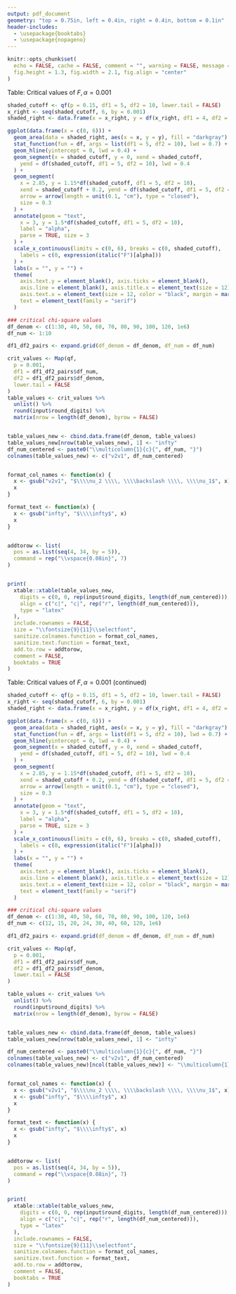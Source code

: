 ```yaml
---
output: pdf_document
geometry: "top = 0.75in, left = 0.4in, right = 0.4in, bottom = 0.1in"
header-includes: 
  - \usepackage{booktabs}
  - \usepackage{nopageno}
---
```


```r
knitr::opts_chunk$set(
  echo = FALSE, cache = FALSE, comment = "", warning = FALSE, message = FALSE,
  fig.height = 1.3, fig.width = 2.1, fig.align = "center"
)
```


\large Table: Critical values of $F, \, \alpha = 0.001$
\vspace{0.2in}


```r
shaded_cutoff <- qf(p = 0.15, df1 = 5, df2 = 10, lower.tail = FALSE)
x_right <- seq(shaded_cutoff, 6, by = 0.001)
shaded_right <- data.frame(x = x_right, y = df(x_right, df1 = 4, df2 = 4))

ggplot(data.frame(x = c(0, 6))) +
  geom_area(data = shaded_right, aes(x = x, y = y), fill = "darkgray") +
  stat_function(fun = df, args = list(df1 = 5, df2 = 10), lwd = 0.7) +
  geom_hline(yintercept = 0, lwd = 0.4) +
  geom_segment(x = shaded_cutoff, y = 0, xend = shaded_cutoff, 
    yend = df(shaded_cutoff, df1 = 5, df2 = 10), lwd = 0.4
  ) +
  geom_segment(
    x = 2.85, y = 1.15*df(shaded_cutoff, df1 = 5, df2 = 10), 
    xend = shaded_cutoff + 0.2, yend = df(shaded_cutoff, df1 = 5, df2 = 10)/4, 
    arrow = arrow(length = unit(0.1, "cm"), type = "closed"),
    size = 0.3
  ) +
  annotate(geom = "text",
    x = 3, y = 1.5*df(shaded_cutoff, df1 = 5, df2 = 10),
    label = "alpha",
    parse = TRUE, size = 3
  ) +
  scale_x_continuous(limits = c(0, 6), breaks = c(0, shaded_cutoff), 
    labels = c(0, expression(italic("F")[alpha]))
  ) +
  labs(x = "", y = "") +
  theme(
    axis.text.y = element_blank(), axis.ticks = element_blank(),
    axis.line = element_blank(), axis.title.x = element_text(size = 12),
    axis.text.x = element_text(size = 12, color = "black", margin = margin(t = -2)),
    text = element_text(family = "serif")
  )
```


\vspace{0.1in}

\begin{center}
$\nu_1 =$ numerator degrees of freedom \; and \; $\nu_2 =$ denominator degrees 
of freedom
\end{center}

\vspace{-0.1in}


```r
### critical chi-square values
df_denom <- c(1:30, 40, 50, 60, 70, 80, 90, 100, 120, 1e6)
df_num <- 1:10

df1_df2_pairs <- expand.grid(df_denom = df_denom, df_num = df_num)

crit_values <- Map(qf,
  p = 0.001,
  df1 = df1_df2_pairs$df_num,
  df2 = df1_df2_pairs$df_denom,
  lower.tail = FALSE
)
table_values <- crit_values %>%
  unlist() %>%
  round(input$round_digits) %>%
  matrix(nrow = length(df_denom), byrow = FALSE)


table_values_new <- cbind.data.frame(df_denom, table_values)
table_values_new[nrow(table_values_new), 1] <- "infty"
df_num_centered <- paste0("\\multicolumn{1}{c}{", df_num, "}")
colnames(table_values_new) <- c("v2v1", df_num_centered)


format_col_names <- function(x) {
  x <- gsub("v2v1", "$\\\\nu_2 \\\\, \\\\backslash \\\\, \\\\nu_1$", x)
  x
}

format_text <- function(x) {
  x <- gsub("infty", "$\\\\infty$", x)
  x
}


addtorow <- list(
  pos = as.list(seq(4, 34, by = 5)), 
  command = rep("\\vspace{0.08in}", 7)
)


print(
  xtable::xtable(table_values_new,
    digits = c(0, 0, rep(input$round_digits, length(df_num_centered))),
    align = c("c|", "c|", rep("r", length(df_num_centered))),
    type = "latex"
  ),
  include.rownames = FALSE,
  size = "\\fontsize{9}{11}\\selectfont",
  sanitize.colnames.function = format_col_names,
  sanitize.text.function = format_text,
  add.to.row = addtorow,
  comment = FALSE,
  booktabs = TRUE
)
```


\newpage

\large Table: Critical values of $F, \, \alpha = 0.001$ (continued)
\vspace{0.2in}


```r
shaded_cutoff <- qf(p = 0.15, df1 = 5, df2 = 10, lower.tail = FALSE)
x_right <- seq(shaded_cutoff, 6, by = 0.001)
shaded_right <- data.frame(x = x_right, y = df(x_right, df1 = 4, df2 = 4))

ggplot(data.frame(x = c(0, 6))) +
  geom_area(data = shaded_right, aes(x = x, y = y), fill = "darkgray") +
  stat_function(fun = df, args = list(df1 = 5, df2 = 10), lwd = 0.7) +
  geom_hline(yintercept = 0, lwd = 0.4) +
  geom_segment(x = shaded_cutoff, y = 0, xend = shaded_cutoff, 
    yend = df(shaded_cutoff, df1 = 5, df2 = 10), lwd = 0.4
  ) +
  geom_segment(
    x = 2.85, y = 1.15*df(shaded_cutoff, df1 = 5, df2 = 10), 
    xend = shaded_cutoff + 0.2, yend = df(shaded_cutoff, df1 = 5, df2 = 10)/4, 
    arrow = arrow(length = unit(0.1, "cm"), type = "closed"),
    size = 0.3
  ) +
  annotate(geom = "text",
    x = 3, y = 1.5*df(shaded_cutoff, df1 = 5, df2 = 10),
    label = "alpha",
    parse = TRUE, size = 3
  ) +
  scale_x_continuous(limits = c(0, 6), breaks = c(0, shaded_cutoff), 
    labels = c(0, expression(italic("F")[alpha]))
  ) +
  labs(x = "", y = "") +
  theme(
    axis.text.y = element_blank(), axis.ticks = element_blank(),
    axis.line = element_blank(), axis.title.x = element_text(size = 12),
    axis.text.x = element_text(size = 12, color = "black", margin = margin(t = -2)),
    text = element_text(family = "serif")
  )
```


\vspace{0.1in}

\begin{center}
$\nu_1 =$ numerator degrees of freedom \; and \; $\nu_2 =$ denominator degrees 
of freedom
\end{center}

\vspace{-0.1in}


```r
### critical chi-square values
df_denom <- c(1:30, 40, 50, 60, 70, 80, 90, 100, 120, 1e6)
df_num <- c(12, 15, 20, 24, 30, 40, 60, 120, 1e6)

df1_df2_pairs <- expand.grid(df_denom = df_denom, df_num = df_num)

crit_values <- Map(qf,
  p = 0.001,
  df1 = df1_df2_pairs$df_num,
  df2 = df1_df2_pairs$df_denom,
  lower.tail = FALSE
)

table_values <- crit_values %>%
  unlist() %>%
  round(input$round_digits) %>%
  matrix(nrow = length(df_denom), byrow = FALSE)


table_values_new <- cbind.data.frame(df_denom, table_values)
table_values_new[nrow(table_values_new), 1] <- "infty"

df_num_centered <- paste0("\\multicolumn{1}{c}{", df_num, "}")
colnames(table_values_new) <- c("v2v1", df_num_centered)
colnames(table_values_new)[ncol(table_values_new)] <- "\\multicolumn{1}{c}{infty}"


format_col_names <- function(x) {
  x <- gsub("v2v1", "$\\\\nu_2 \\\\, \\\\backslash \\\\, \\\\nu_1$", x)
  x <- gsub("infty", "$\\\\infty$", x)
  x
}

format_text <- function(x) {
  x <- gsub("infty", "$\\\\infty$", x)
  x
}


addtorow <- list(
  pos = as.list(seq(4, 34, by = 5)), 
  command = rep("\\vspace{0.08in}", 7)
)


print(
  xtable::xtable(table_values_new,
    digits = c(0, 0, rep(input$round_digits, length(df_num_centered))),
    align = c("c|", "c|", rep("r", length(df_num_centered))),
    type = "latex"
  ),
  include.rownames = FALSE,
  size = "\\fontsize{9}{11}\\selectfont",
  sanitize.colnames.function = format_col_names,
  sanitize.text.function = format_text,
  add.to.row = addtorow,
  comment = FALSE,
  booktabs = TRUE
)
```



